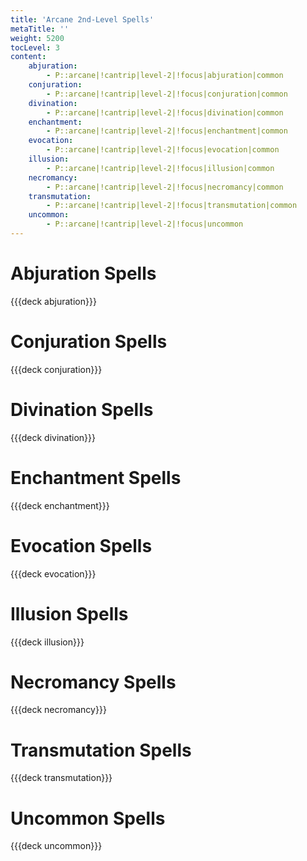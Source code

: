 ```yaml
---
title: 'Arcane 2nd-Level Spells'
metaTitle: ''
weight: 5200
tocLevel: 3
content:
    abjuration:
        - P::arcane|!cantrip|level-2|!focus|abjuration|common
    conjuration:
        - P::arcane|!cantrip|level-2|!focus|conjuration|common
    divination:
        - P::arcane|!cantrip|level-2|!focus|divination|common
    enchantment:
        - P::arcane|!cantrip|level-2|!focus|enchantment|common
    evocation:
        - P::arcane|!cantrip|level-2|!focus|evocation|common
    illusion:
        - P::arcane|!cantrip|level-2|!focus|illusion|common
    necromancy:
        - P::arcane|!cantrip|level-2|!focus|necromancy|common
    transmutation:
        - P::arcane|!cantrip|level-2|!focus|transmutation|common
    uncommon:
        - P::arcane|!cantrip|level-2|!focus|uncommon
---
```


# Abjuration Spells

{{{deck abjuration}}}

# Conjuration Spells

{{{deck conjuration}}}

# Divination Spells

{{{deck divination}}}

# Enchantment Spells

{{{deck enchantment}}}

# Evocation Spells

{{{deck evocation}}}

# Illusion Spells

{{{deck illusion}}}

# Necromancy Spells

{{{deck necromancy}}}

# Transmutation Spells

{{{deck transmutation}}}

# Uncommon Spells

{{{deck uncommon}}}
